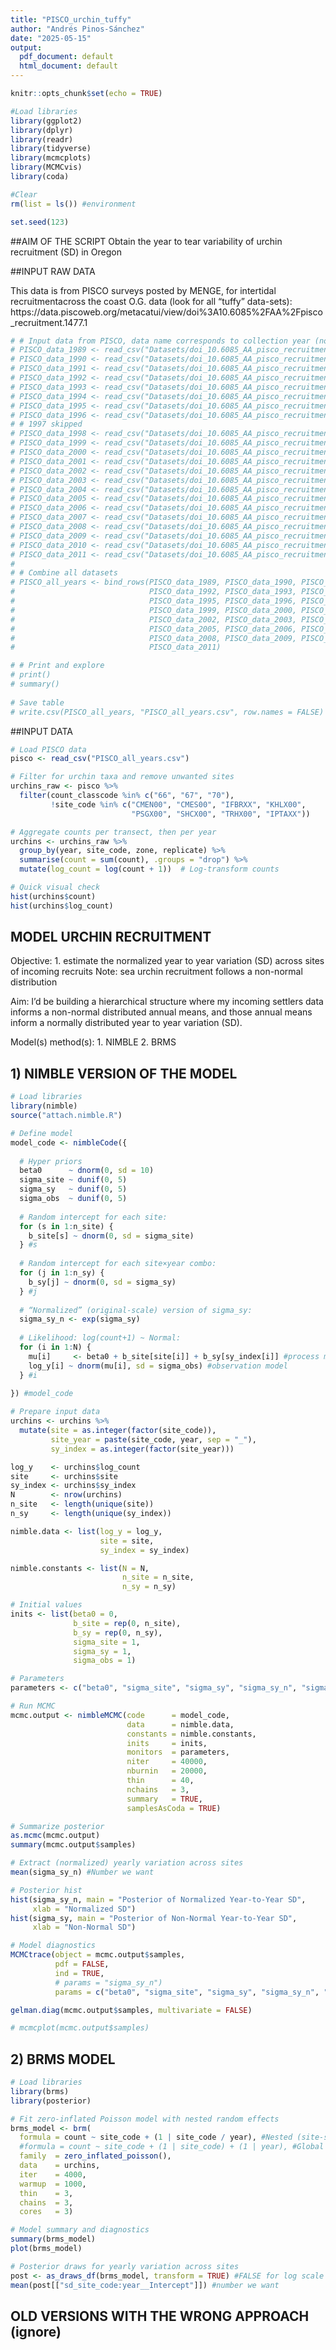 ```yaml
---
title: "PISCO_urchin_tuffy"
author: "Andrés Pinos-Sánchez"
date: "2025-05-15"
output:
  pdf_document: default
  html_document: default
---
```


```r
knitr::opts_chunk$set(echo = TRUE)

#Load libraries
library(ggplot2)
library(dplyr)
library(readr)
library(tidyverse)
library(mcmcplots)
library(MCMCvis)
library(coda)

#Clear
rm(list = ls()) #environment

set.seed(123)
```

##AIM OF THE SCRIPT
Obtain the year to tear variability of urchin recruitment (SD) in Oregon


##INPUT RAW DATA

This data is from PISCO surveys posted by MENGE, for intertidal recruitmentacross the coast
O.G. data (look for all "tuffy" data-sets): https://data.piscoweb.org/metacatui/view/doi%3A10.6085%2FAA%2Fpisco_recruitment.1477.1
```r
# # Input data from PISCO, data name corresponds to collection year (not deployment)
# PISCO_data_1989 <- read_csv("Datasets/doi_10.6085_AA_pisco_recruitment.124.1.csv")  |> mutate(year = 1989, .before = 1)
# PISCO_data_1990 <- read_csv("Datasets/doi_10.6085_AA_pisco_recruitment.126.1.csv")  |> mutate(year = 1990, .before = 1)
# PISCO_data_1991 <- read_csv("Datasets/doi_10.6085_AA_pisco_recruitment.128.1.csv")  |> mutate(year = 1991, .before = 1)
# PISCO_data_1992 <- read_csv("Datasets/doi_10.6085_AA_pisco_recruitment.130.1.data") |> mutate(year = 1992, .before = 1)
# PISCO_data_1993 <- read_csv("Datasets/doi_10.6085_AA_pisco_recruitment.132.1.data") |> mutate(year = 1993, .before = 1)
# PISCO_data_1994 <- read_csv("Datasets/doi_10.6085_AA_pisco_recruitment.134.1.csv")  |> mutate(year = 1994, .before = 1)
# PISCO_data_1995 <- read_csv("Datasets/doi_10.6085_AA_pisco_recruitment.136.1.data") |> mutate(year = 1995, .before = 1)
# PISCO_data_1996 <- read_csv("Datasets/doi_10.6085_AA_pisco_recruitment.138.1.data") |> mutate(year = 1996, .before = 1)
# # 1997 skipped
# PISCO_data_1998 <- read_csv("Datasets/doi_10.6085_AA_pisco_recruitment.140.1.data") |> mutate(year = 1998, .before = 1)
# PISCO_data_1999 <- read_csv("Datasets/doi_10.6085_AA_pisco_recruitment.142.1.data") |> mutate(year = 1999, .before = 1)
# PISCO_data_2000 <- read_csv("Datasets/doi_10.6085_AA_pisco_recruitment.144.1.csv")  |> mutate(year = 2000, .before = 1)
# PISCO_data_2001 <- read_csv("Datasets/doi_10.6085_AA_pisco_recruitment.146.1.data") |> mutate(year = 2001, .before = 1)
# PISCO_data_2002 <- read_csv("Datasets/doi_10.6085_AA_pisco_recruitment.148.1.csv")  |> mutate(year = 2002, .before = 1)
# PISCO_data_2003 <- read_csv("Datasets/doi_10.6085_AA_pisco_recruitment.150.1.data") |> mutate(year = 2003, .before = 1)
# PISCO_data_2004 <- read_csv("Datasets/doi_10.6085_AA_pisco_recruitment.152.1.csv")  |> mutate(year = 2004, .before = 1)
# PISCO_data_2005 <- read_csv("Datasets/doi_10.6085_AA_pisco_recruitment.154.1.csv")  |> mutate(year = 2005, .before = 1)
# PISCO_data_2006 <- read_csv("Datasets/doi_10.6085_AA_pisco_recruitment.156.1.data") |> mutate(year = 2006, .before = 1)
# PISCO_data_2007 <- read_csv("Datasets/doi_10.6085_AA_pisco_recruitment.1364.1.data")|> mutate(year = 2007, .before = 1)
# PISCO_data_2008 <- read_csv("Datasets/doi_10.6085_AA_pisco_recruitment.1366.1.csv") |> mutate(year = 2008, .before = 1)
# PISCO_data_2009 <- read_csv("Datasets/doi_10.6085_AA_pisco_recruitment.1438.1.csv") |> mutate(year = 2009, .before = 1)
# PISCO_data_2010 <- read_csv("Datasets/doi_10.6085_AA_pisco_recruitment.1446.1.csv") |> mutate(year = 2010, .before = 1)
# PISCO_data_2011 <- read_csv("Datasets/doi_10.6085_AA_pisco_recruitment.1464.1.txt") |> mutate(year = 2011, .before = 1)
# 
# # Combine all datasets
# PISCO_all_years <- bind_rows(PISCO_data_1989, PISCO_data_1990, PISCO_data_1991, 
#                              PISCO_data_1992, PISCO_data_1993, PISCO_data_1994, 
#                              PISCO_data_1995, PISCO_data_1996, PISCO_data_1998,
#                              PISCO_data_1999, PISCO_data_2000, PISCO_data_2001,
#                              PISCO_data_2002, PISCO_data_2003, PISCO_data_2004, 
#                              PISCO_data_2005, PISCO_data_2006, PISCO_data_2007, 
#                              PISCO_data_2008, PISCO_data_2009, PISCO_data_2010, 
#                              PISCO_data_2011)

# # Print and explore
# print()
# summary()
 
# Save table
# write.csv(PISCO_all_years, "PISCO_all_years.csv", row.names = FALSE)

```

##INPUT DATA
```r
# Load PISCO data
pisco <- read_csv("PISCO_all_years.csv")

# Filter for urchin taxa and remove unwanted sites
urchins_raw <- pisco %>%
  filter(count_classcode %in% c("66", "67", "70"),
         !site_code %in% c("CMEN00", "CMES00", "IFBRXX", "KHLX00",
                           "PSGX00", "SHCX00", "TRHX00", "IPTAXX"))

# Aggregate counts per transect, then per year
urchins <- urchins_raw %>%
  group_by(year, site_code, zone, replicate) %>%
  summarise(count = sum(count), .groups = "drop") %>%
  mutate(log_count = log(count + 1))  # Log-transform counts

# Quick visual check
hist(urchins$count)
hist(urchins$log_count)

```

## MODEL URCHIN RECRUITMENT

Objective:
1. estimate the normalized year to year variation (SD) across sites of incoming recruits
Note: sea urchin recruitment follows a non-normal distribution

Aim:
I'd be building a hierarchical structure where my incoming settlers data informs
a non-normal distributed annual means, and those annual means inform a normally 
distributed year to year variation (SD).

Model(s) method(s):
1. NIMBLE
2. BRMS

## 1) NIMBLE VERSION OF THE MODEL
```r
# Load libraries
library(nimble)
source("attach.nimble.R")

# Define model
model_code <- nimbleCode({
  
  # Hyper priors
  beta0      ~ dnorm(0, sd = 10)
  sigma_site ~ dunif(0, 5)
  sigma_sy   ~ dunif(0, 5)
  sigma_obs  ~ dunif(0, 5)
  
  # Random intercept for each site:
  for (s in 1:n_site) {
    b_site[s] ~ dnorm(0, sd = sigma_site)
  } #s
  
  # Random intercept for each site×year combo:
  for (j in 1:n_sy) {
    b_sy[j] ~ dnorm(0, sd = sigma_sy)
  } #j
  
  # “Normalized” (original‐scale) version of sigma_sy:
  sigma_sy_n <- exp(sigma_sy) 
  
  # Likelihood: log(count+1) ~ Normal:
  for (i in 1:N) {
    mu[i]     <- beta0 + b_site[site[i]] + b_sy[sy_index[i]] #process model
    log_y[i] ~ dnorm(mu[i], sd = sigma_obs) #observation model
  } #i
  
}) #model_code

# Prepare input data
urchins <- urchins %>%
  mutate(site = as.integer(factor(site_code)),
         site_year = paste(site_code, year, sep = "_"),
         sy_index = as.integer(factor(site_year)))

log_y    <- urchins$log_count
site     <- urchins$site
sy_index <- urchins$sy_index
N        <- nrow(urchins)
n_site   <- length(unique(site))
n_sy     <- length(unique(sy_index))

nimble.data <- list(log_y = log_y, 
                    site = site, 
                    sy_index = sy_index)

nimble.constants <- list(N = N, 
                         n_site = n_site, 
                         n_sy = n_sy)

# Initial values
inits <- list(beta0 = 0,
              b_site = rep(0, n_site),
              b_sy = rep(0, n_sy),
              sigma_site = 1,
              sigma_sy = 1,
              sigma_obs = 1)

# Parameters
parameters <- c("beta0", "sigma_site", "sigma_sy", "sigma_sy_n", "sigma_obs")

# Run MCMC
mcmc.output <- nimbleMCMC(code      = model_code, 
                          data      = nimble.data,
                          constants = nimble.constants, 
                          inits     = inits,
                          monitors  = parameters,
                          niter     = 40000, 
                          nburnin   = 20000, 
                          thin      = 40, 
                          nchains   = 3,
                          summary   = TRUE,
                          samplesAsCoda = TRUE)

# Summarize posterior
as.mcmc(mcmc.output)
summary(mcmc.output$samples)

# Extract (normalized) yearly variation across sites
mean(sigma_sy_n) #Number we want

# Posterior hist
hist(sigma_sy_n, main = "Posterior of Normalized Year-to-Year SD",
     xlab = "Normalized SD")
hist(sigma_sy, main = "Posterior of Non-Normal Year-to-Year SD",
     xlab = "Non-Normal SD")

# Model diagnostics
MCMCtrace(object = mcmc.output$samples,
          pdf = FALSE,
          ind = TRUE,
          # params = "sigma_sy_n")
          params = c("beta0", "sigma_site", "sigma_sy", "sigma_sy_n", "sigma_obs")) #Posterior predictive check

gelman.diag(mcmc.output$samples, multivariate = FALSE)

# mcmcplot(mcmc.output$samples)

```

## 2) BRMS MODEL
```r
# Load libraries
library(brms)
library(posterior)

# Fit zero-inflated Poisson model with nested random effects
brms_model <- brm(
  formula = count ~ site_code + (1 | site_code / year), #Nested (site‐specific) Year Variance
  #formula = count ~ site_code + (1 | site_code) + (1 | year), #Global (pooled) Year Variance
  family  = zero_inflated_poisson(),
  data    = urchins,
  iter    = 4000,
  warmup  = 1000,
  thin    = 3,
  chains  = 3,
  cores   = 3)

# Model summary and diagnostics
summary(brms_model)
plot(brms_model)

# Posterior draws for yearly variation across sites
post <- as_draws_df(brms_model, transform = TRUE) #FALSE for log scale
mean(post[["sd_site_code:year__Intercept"]]) #number we want

```


## OLD VERSIONS WITH THE WRONG APPROACH (ignore)
<!-- ## WORKING VERSION OF THE MODEL (WRONG APPORACH) -->
<!-- ```{r} -->
<!-- # Load nimble -->
<!-- library(nimble) -->
<!-- source("attach.nimble.R") -->

<!-- # Step 1 prep data -->
<!-- urchins <- urchins %>% -->
<!--   mutate(presence = as.numeric(count > 0), -->
<!--          site_idx = as.integer(as.factor(site_code)), -->
<!--          year_idx = as.integer(as.factor(year)), -->
<!--          site_year_idx = as.integer(as.factor(paste(site_code, year, sep = "_")))) -->

<!-- n_obs         = nrow(urchins) -->
<!-- n_sites       = length(unique(urchins$site_idx)) -->
<!-- n_site_years  = length(unique(urchins$site_year_idx)) -->
<!-- site_idx      = urchins$site_idx -->
<!-- site_year_idx = urchins$site_year_idx -->

<!-- # Step 2 nimble code/model -->
<!-- nimble_code <- nimbleCode({ -->

<!--   # Hyper priors -->
<!--   tau_eps ~ dgamma(0.1, 0.1) -->
<!--   sd_eps  <- 1 / sqrt(tau_eps)  # This is the SD you're after -->
<!--   pi      ~ dbeta(1, 1)     # Common zero-inflation prob across all obs -->

<!--   # Priors for site fixed effects (intercepts on log-scale) -->
<!--   for (s in 1:n_sites) { -->

<!--     beta_site[s] ~ dnorm(0, 0.001) -->

<!--   }#s -->

<!--   # Random effects for site:year (process model) -->
<!--   for (j in 1:n_site_years) { -->

<!--     eps[j] ~ dnorm(0, tau_eps) -->

<!--   }#j -->

<!--   # Zero-inflation parameter -->
<!--   for (i in 1:n_obs) { -->

<!--     psi[i] ~ dbern(pi)  # Zero-inflation indicator -->

<!--     # Linear predictor (process model) -->
<!--     log(lambda[i]) <- beta_site[site_idx[i]] + eps[site_year_idx[i]] -->

<!--     # Observation model -->
<!--     count[i] ~ dpois(psi[i] * lambda[i])  # Zero-inflated Poisson -->

<!--   }#n_obs -->

<!-- })#nimble_code -->

<!-- # Step 3 specify parameters, data, constants, and initial values -->
<!-- parameters <- c("sd_eps", "tau_eps", "pi") -->

<!-- nimble_data <- list(count = urchins$count) -->

<!-- nimble_constants <- list(n_obs         = n_obs, -->
<!--                          n_sites       = n_sites, -->
<!--                          n_site_years  = n_site_years, -->
<!--                          site_idx      = site_idx, -->
<!--                          site_year_idx = site_idx) -->

<!-- initial_conditions <- list(beta_site = rep(0, n_sites), -->
<!--                            eps       = rep(0, n_site_years), -->
<!--                            tau_eps   = 1, -->
<!--                            pi        = 0.2, -->
<!--                            psi       = rep(1, n_obs)) -->

<!-- # Step 4 compile and Run MCMC -->
<!-- nimble_model <- nimbleMCMC(code      = nimble_code,  -->
<!--                            constants = nimble_constants,  -->
<!--                            data      = nimble_data,  -->
<!--                            inits     = initial_conditions, -->
<!--                            monitors  = parameters, -->
<!--                            niter     = 40000, -->
<!--                            nburnin   = 20000, -->
<!--                            nchains   = 3, -->
<!--                            thin      = 40, -->
<!--                            summary   = TRUE, -->
<!--                            samplesAsCodaMCMC = TRUE) -->

<!-- # Step 5 analyze model results -->
<!-- summary(nimble_model) -->
<!-- print(nimble_model$summary) -->
<!-- attach.nimble(nimble_model$samples) -->
<!-- # mcmcplot(nimble_model$samples) -->

<!-- # Density plots -->
<!-- densplot(nimble_model$samples[, "sd_eps"], -->
<!--          main = "Posterior density of normalized recruitment variance", -->
<!--          xlab = "Recruirtment normalized variance (sd)", -->
<!--          ylab = "Posterior density") -->

<!-- # Posterior check -->
<!-- MCMCtrace(object = nimble_model$samples, -->
<!--           pdf    = FALSE, # no export to PDF -->
<!--           ind    = TRUE, # separate density lines per chain -->
<!--           params = c("sd_eps", "tau_eps", "pi")) -->

<!-- apply(sd_eps,2,median) -->
<!-- apply(sd_eps,2,quantile,c(0.025,0.5,0.975)) -->

<!-- # Summary of normalized SD -->
<!-- hist(sd_eps, main = "Title", -->
<!--      xlab = "Normalized SD") -->
<!-- mean(sd_eps) -->
<!-- quantile(sd_eps, probs = c(0.025, 0.5, 0.975)) -->

<!-- # Step 6 extract the standard deviation of interest -->
<!-- mean(sd_eps)  #this is the temporal (within-site/year) SD on norm scale -->

<!-- ``` -->
<!-- ## WORKING VERSION OF THE MODEL (WRONG APPORACH) -->
<!-- ```{r} -->
<!-- # Load nimble -->
<!-- library(nimble) -->
<!-- source("attach.nimble.R") -->

<!-- # Nimble model - Fun begins -->
<!-- model_code <- nimbleCode({ -->

<!--   # Hyperpriors -->
<!--   mu          ~ dnorm(0, 1)             # Overall mean of log recruitment -->
<!--   sigma_year  ~ T(dt(0, 1, 1), 0, )     # Half-Cauchy for year effect SD -->
<!--   sigma_proc  ~ T(dt(0, 1, 1), 0, )     # Half-Cauchy for process SD -->
<!--   sigma_obs   ~ T(dt(0, 1, 1), 0, )     # Half-Cauchy for observation SD -->

<!--   # Random year effects -->
<!--   for(j in 1:n_years){ -->

<!--     year_effect[j] <- dnorm(mu, sd = sigma_year) -->

<!--   }#j -->

<!--   # Process and Observational model -->
<!--   for(j in 1:n_years) { -->

<!--     # Process model: latent true log recruitment per year -->
<!--     log_recruit[j] <- dnorm(year_effect[j], sd = sigma_proc) -->

<!--   }#j -->

<!--   # Observation model: observed log counts around latent recruitment -->
<!--   for(i in 1:n_obs) { -->

<!--     log_count[i] ~ dnorm(mean = log_recruit[year_index[i]], sd = sigma_obs) -->

<!--   }#i -->

<!-- })#model_code -->


<!-- # Prep for MCMC -->

<!-- # Constants & data -->
<!-- parameters <- c("mu", "sigma_year", "sigma_proc", "sigma_obs", "year_effect", "log_recruit") -->

<!-- nimble_constants <- list(n_obs = nrow(urchins), -->
<!--                          n_years = length(sort(unique(urchins$year))), -->
<!--                          year_index = match(urchins$year, sort(unique(urchins$year)))) -->

<!-- nimble_data <- list(log_count = urchins$log_count) -->

<!-- # MCMC settings -->
<!-- ni <- 50000 -->
<!-- nb <- 10000 -->
<!-- nt <- 40 -->
<!-- nc <- 3 -->

<!-- # Run MCMC -->
<!-- mcmc_output <- nimbleMCMC(code      = model_code, -->
<!--                           data      = nimble_data, -->
<!--                           constants = nimble_constants, -->
<!--                           monitors  = parameters, -->
<!--                           niter     = ni, -->
<!--                           nburnin   = nb, -->
<!--                           nchains   = nc, -->
<!--                           thin      = nt, -->
<!--                           summary   = TRUE, -->
<!--                           samplesAsCodaMCMC = TRUE) -->

<!-- # MCMC outputs -->
<!-- attach.nimble(mcmc_output$samples) -->
<!-- summary(mcmc_output) -->
<!-- print(mcmc_output$summary) -->
<!-- mcmcplot(mcmc_output$samples) -->

<!-- # Non-normal year to year variance of recruitment -->
<!-- densplot(mcmc_output$samples[, "sigma_obs"], -->
<!--          main = "Posterior density of Log-Normal recruitment variance", -->
<!--          xlab = "Log-Normal variance (sd)") -->
<!-- mean(sigma_obs) #number I want in log_normal space -->

<!-- # Normalize the year effects (back-transform from log-scale) -->
<!-- norm_sd <- exp(sigma_obs)  # back to count scale -->
<!-- mean(norm_sd) # number I want in normal space -->

<!-- #Plot posterior density of SD -->
<!-- norm_sd_mcmc <- as.mcmc(norm_sd) -->
<!-- plot(density(norm_sd_mcmc), -->
<!--      main = "Posterior density of recruitment norm_sd", -->
<!--      xlab = "Normalized variance (sd)") -->

<!-- ``` -->
<!-- ## POSTERIOR PREDICTIVE CHECK (WRONG APPORACH) -->
<!-- ```{r} -->
<!-- MCMCtrace(object = mcmc_output$samples, -->
<!--           pdf = FALSE, # no export to PDF -->
<!--           ind = TRUE, # separate density lines per chain -->
<!--           params = "sigma_obs") -->

<!-- median(sigma_obs) -->

<!-- apply(sigma_obs,2,median) -->
<!-- apply(sigma_obs,2,quantile,c(0.025,0.5,0.975)) -->

<!-- ``` -->
<!-- ## OLDER VERSION OF THE MODEL (WRONG APPORACH) -->
<!-- ```{r} -->
<!-- # Nimble model - Fun begins -->
<!-- model_code <- nimbleCode({ -->

<!--   # Hyperpriors -->
<!--   mu         ~ dnorm(0, 1)           # Overall mean -->
<!--   sigma_year ~ T(dt(0, 1, 1), 0, )   # Half-Cauchy for year SD -->
<!--   sigma_obs  ~ T(dt(0, 1, 1), 0, )   # Half-Cauchy for residual SD -->

<!--   # Random year effects -->
<!--   for(j in 1:n_years){ -->
<!--     year_effect[j] ~ dnorm(mu, sd = sigma_year) -->
<!--   }#j -->

<!--   # Observation model -->
<!--   for(i in 1:n_obs){ -->

<!--     log_count[i] ~ dnorm(mean = year_effect[year_index[i]], sd = sigma_obs) -->

<!--   }#i -->

<!-- })#model_code -->


<!-- # Prep for MCMC -->

<!-- # Constants & data -->
<!-- parameters <- c("mu", "sigma_year", "sigma_obs", "year_effect") -->

<!-- nimble_constants <- list(n_obs = nrow(urchins), -->
<!--                          n_years = length(sort(unique(urchins$year))), -->
<!--                          year_index = match(urchins$year, sort(unique(urchins$year)))) -->

<!-- nimble_data <- list(log_count = urchins$log_count) -->

<!-- # MCMC settings -->
<!-- ni <- 50000 -->
<!-- nb <- 10000 -->
<!-- nt <- 40 -->
<!-- nc <- 3 -->

<!-- # Run MCMC -->
<!-- mcmc_output <- nimbleMCMC(code      = model_code, -->
<!--                           data      = nimble_data, -->
<!--                           constants = nimble_constants, -->
<!--                           monitors  = parameters, -->
<!--                           niter     = ni, -->
<!--                           nburnin   = nb, -->
<!--                           nchains   = nc, -->
<!--                           thin      = nt, -->
<!--                           summary   = TRUE, -->
<!--                           samplesAsCodaMCMC = TRUE) -->

<!-- # MCMC outputs -->
<!-- attach.nimble(mcmc_output$samples) -->
<!-- summary(mcmc_output) -->
<!-- print(mcmc_output$summary) -->
<!-- mcmcplot(mcmc_output$samples) -->

<!-- densplot(mcmc_output$samples[, "sigma_obs"], -->
<!--          main = "Posterior density of normalized recruitment variance\n(exp(σ²) - 1)", -->
<!--          xlab = "Normalized variance") -->

<!-- # Normalize the year effects (back-transform from log-scale) -->
<!-- year_mean_recruit <- exp(year_effect)  # back to count scale -->
<!-- year_mean_norm <- sweep(year_mean_recruit, 1, rowMeans(year_mean_recruit), "/") -->
<!-- norm_sd <- apply(year_mean_norm, 1, sd) -->
<!-- mean(norm_sd) # number I need -->

<!-- # Summary of normalized SD -->
<!-- hist(norm_sd, main = "Posterior of Normalized Year-to-Year SD", -->
<!--      xlab = "Normalized SD") -->
<!-- mean(norm_sd) -->
<!-- quantile(norm_sd, probs = c(0.025, 0.5, 0.975)) -->


<!-- #Plot posterior density of CV -->
<!-- norm_sd_mcmc <- as.mcmc(norm_sd) -->
<!-- plot(density(norm_sd_mcmc), -->
<!--      main = "Posterior density of recruitment norm_sd", -->
<!--      xlab = "Norm_sd") -->

<!-- ``` -->


